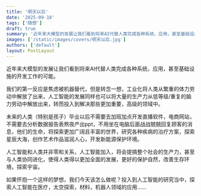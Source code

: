 ```yaml
---
title: '明天以后'
date: '2025-09-18'
tags: ['随想']
draft: true
summary: '近年来大模型的发展让我们看到将来AI代替人类完成各种系统，应用，甚至基础设施的开发工作的可能'
images: ['/static/images/covers/明天以后.jpg']
authors: ['default']
layout: PostLayout
---
```


近年来大模型的发展让我们看到将来AI代替人类完成各种系统，应用，甚至基础设施的开发工作的可能。

我们的第一反应是焦虑被机器替代，但是转念一想，工业化将人类从繁重的体力劳动中解放了出来，人工智能的发展同样也可以将大量的生产力从低等级/重复的脑力劳动中解放出来，转而投入到解决那些更加重要，高级的领域中。

未来的人类（特别是孩子）毕业以后不需要去加班加点开发直播软件，电商网站，不需要去分析数据报告表熬夜产出ppt，不用坐在电脑后面战战兢兢回复顾客的消息，他们的生命，将探索更加广阔且丰富的世界，研究各种疾病的治疗方案，探索星辰大海，创作艺术作品滋润人心，开发新能源保护环境。

人工智能和人类并非零和关系，人工智能加入，将会提搞整个社会的生产力，甚至与人类协同进化，使得人类得以更加全面的发展，更好的保护自然，改善生存环境，探索宇宙。

如果怀抱一个这样的梦想，我们今天该怎么做呢？投入到人工智能的研究当中，探索人工智能在医疗，太空探索，材料，机器人领域的应用……
